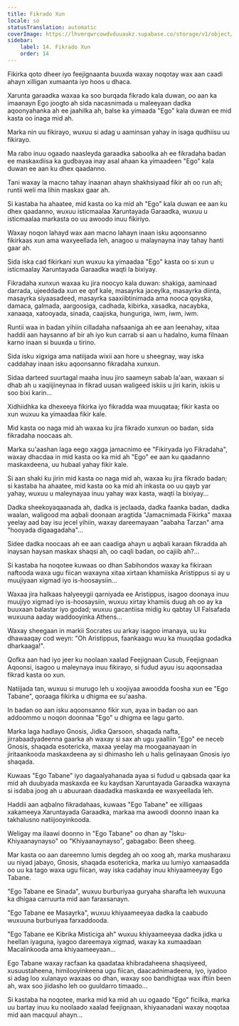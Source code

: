 ```yaml
---
title: Fikrado Xun
locale: so
statusTranslation: automatic
coverImage: https://lhvmrqwrcowdvduuaukz.supabase.co/storage/v1/object/public/strapi-uploads/small_cover-tratado-de-psicologia-revolucionaria.webp-5e15e1cec4e0ebebcde5d7fc7565d8fd.webp
sidebar:
    label: 14. Fikrado Xun
    order: 14
---
```

Fikirka qoto dheer iyo feejignaanta buuxda waxay noqotay wax aan caadi ahayn xilligan xumaanta iyo hoos u dhaca.

Xarunta garaadka waxaa ka soo burqada fikrado kala duwan, oo aan ka imaanayn Ego joogto ah sida nacasnimada u maleeyaan dadka aqoonyahanka ah ee jaahilka ah, balse ka yimaada "Ego" kala duwan ee mid kasta oo inaga mid ah.

Marka nin uu fikirayo, wuxuu si adag u aaminsan yahay in isaga qudhiisu uu fikirayo.

Ma rabo inuu ogaado naasleyda garaadka saboolka ah ee fikradaha badan ee maskaxdiisa ka gudbayaa inay asal ahaan ka yimaadeen "Ego" kala duwan ee aan ku dhex qaadanno.

Tani waxay la macno tahay inaanan ahayn shakhsiyaad fikir ah oo run ah; runtii weli ma lihin maskax gaar ah.

Si kastaba ha ahaatee, mid kasta oo ka mid ah "Ego" kala duwan ee aan ku dhex qaadanno, wuxuu isticmaalaa Xaruntayada Garaadka, wuxuu u isticmaalaa markasta oo uu awoodo inuu fikiriyo.

Waxay noqon lahayd wax aan macno lahayn inaan isku aqoonsanno fikirkaas xun ama waxyeellada leh, anagoo u malaynayna inay tahay hanti gaar ah.

Sida iska cad fikirkani xun wuxuu ka yimaadaa "Ego" kasta oo si xun u isticmaalay Xaruntayada Garaadka waqti la bixiyay.

Fikradaha xunxun waxaa ku jira noocyo kala duwan: shakiga, aaminaad darrada, ujeeddada xun ee qof kale, masayrka jaceylka, masayrka diinta, masayrka siyaasadeed, masayrka saaxiibtinimada ama nooca qoyska, damaca, galmada, aargoosiga, cadhada, kibirka, xasadka, nacaybka, xanaaqa, xatooyada, sinada, caajiska, hunguriga, iwm, iwm, iwm.

Runtii waa in badan yihiin cilladaha nafsaaniga ah ee aan leenahay, xitaa haddii aan haysanno af bir ah iyo kun carrab si aan u hadalno, kuma filnaan karno inaan si buuxda u tirino.

Sida isku xigxiga ama natiijada wixii aan hore u sheegnay, way iska caddahay inaan isku aqoonsanno fikradaha xunxun.

Sidaa darteed suurtagal maaha inuu jiro saameyn sabab la'aan, waxaan si dhab ah u xaqiijineynaa in fikrad uusan waligeed iskiis u jiri karin, iskiis u soo bixi karin...

Xidhiidhka ka dhexeeya fikirka iyo fikradda waa muuqataa; fikir kasta oo xun wuxuu ka yimaadaa fikir kale.

Mid kasta oo naga mid ah waxaa ku jira fikrado xunxun oo badan, sida fikradaha noocaas ah.

Marka su'aashan laga eego xagga jamacnimo ee "Fikiryada iyo Fikradaha", waxay dhacdaa in mid kasta oo ka mid ah "Ego" ee aan ku qaadanno maskaxdeena, uu hubaal yahay fikir kale.

Si aan shaki ku jirin mid kasta oo naga mid ah, waxaa ku jira fikrado badan; si kastaba ha ahaatee, mid kasta oo ka mid ah inkasta oo uu qayb yar yahay, wuxuu u maleynayaa inuu yahay wax kasta, waqti la bixiyay...

Dadka sheekoyaqaanada ah, dadka is jeclaada, dadka faanka badan, dadka waalan, waligood ma aqbali doonaan aragtida "Jamacnimada Fikirka" maxaa yeelay aad bay isu jecel yihiin, waxay dareemayaan "aabaha Tarzan" ama "hooyada digaagadaha"...

Sidee dadka noocaas ah ee aan caadiga ahayn u aqbali karaan fikradda ah inaysan haysan maskax shaqsi ah, oo caqli badan, oo cajiib ah?...

Si kastaba ha noqotee kuwaas oo dhan Sabihondos waxay ka fikiraan naftooda waxa ugu fiican waxayna xitaa xirtaan khamiiska Aristippus si ay u muujiyaan xigmad iyo is-hoosaysiin...

Waxaa jira halkaas halyeeygii qarniyada ee Aristippus, isagoo doonaya inuu muujiyo xigmad iyo is-hoosaysiin, wuxuu xirtay khamiis duug ah oo ay ka buuxaan balastar iyo godad; wuxuu gacantiisa midig ku qabtay Ul Falsafada wuxuuna aaday waddooyinka Athens...

Waxay sheegaan in markii Socrates uu arkay isagoo imanaya, uu ku dhawaaqay cod weyn: "Oh Aristippus, faankaagu wuu ka muuqdaa godadka dharkaaga!".

Qofka aan had iyo jeer ku noolaan xaalad Feejignaan Cusub, Feejignaan Aqoonsi, isagoo u maleynaya inuu fikirayo, si fudud ayuu isu aqoonsadaa fikrad kasta oo xun.

Natiijada tan, wuxuu si murugo leh u xoojiyaa awoodda foosha xun ee "Ego Tabane", qoraaga fikirka u dhigma ee su'aasha.

In badan oo aan isku aqoonsanno fikir xun, ayaa in badan oo aan addoommo u noqon doonnaa "Ego" u dhigma ee lagu garto.

Marka laga hadlayo Gnosis, Jidka Qarsoon, shaqada nafta, jirrabaadyadeenna gaarka ah waxay si sax ah ugu yaalliin "Ego" ee neceb Gnosis, shaqada esotericka, maxaa yeelay ma moogaanayaan in jiritaankooda maskaxdeena ay si dhimasho leh u halis gelinayaan Gnosis iyo shaqada.

Kuwaas "Ego Tabane" iyo dagaalyahanada ayaa si fudud u qabsada qaar ka mid ah duubyada maskaxda ee ku kaydsan Xaruntayada Garaadka waxayna si isdaba joog ah u abuuraan daadadka maskaxda ee waxyeellada leh.

Haddii aan aqbalno fikradahaas, kuwaas "Ego Tabane" ee xilligaas xakameeya Xaruntayada Garaadka, markaa ma awoodi doonno inaan ka takhalusno natiijooyinkooda.

Weligay ma ilaawi doonno in "Ego Tabane" oo dhan ay "Isku-Khiyaanaynayso" oo "Khiyaanaynayso", gabagabo: Been sheeg.

Mar kasta oo aan dareemno lumis degdeg ah oo xoog ah, marka musharaxu uu niyad jabayo, Gnosis, shaqada esotericka, marka uu lumiyo xamaasadda oo uu ka tago waxa ugu fiican, way iska cadahay inuu khiyaameeyay Ego Tabane.

"Ego Tabane ee Sinada", wuxuu burburiyaa guryaha sharafta leh wuxuuna ka dhigaa carruurta mid aan faraxsanayn.

"Ego Tabane ee Masayrka", wuxuu khiyaameeyaa dadka la caabudo wuxuuna burburiyaa farxaddooda.

"Ego Tabane ee Kibrika Misticiga ah" wuxuu khiyaameeyaa dadka jidka u heellan iyaguna, iyagoo dareemaya xigmad, waxay ka xumaadaan Macalinkooda ama khiyaameeyaan...

Ego Tabane waxay racfaan ka qaadataa khibradaheena shaqsiyeed, xusuustaheena, himilooyinkeena ugu fiican, daacadnimadeena, iyo, iyadoo si adag loo xulanayo waxaas oo dhan, waxay soo bandhigtaa wax iftiin been ah, wax soo jiidasho leh oo guuldarro timaado...

Si kastaba ha noqotee, marka mid ka mid ah uu ogaado "Ego" ficilka, marka uu bartay inuu ku noolaado xaalad feejignaan, khiyaanadani waxay noqotaa mid aan macquul ahayn...

